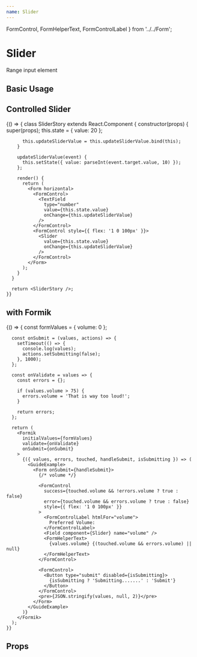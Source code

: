 ```yaml
---
name: Slider
---
```



  FormControl,
  FormHelperText,
  FormControlLabel
} from '../../Form';

# Slider

Range input element

## Basic Usage

<Playground>
  <GuideExample>
    <Slider />
  </GuideExample>
  <GuideExample>
    <Slider defaultValue={20} />
  </GuideExample>
</Playground>

## Controlled Slider

<Playground>
  {() => {
      class SliderStory extends React.Component {
        constructor(props) {
          super(props);
          this.state = {
            value: 20
          };

          this.updateSliderValue = this.updateSliderValue.bind(this);
        }

        updateSliderValue(event) {
          this.setState({ value: parseInt(event.target.value, 10) });
        };

        render() {
          return (
            <Form horizontal>
              <FormControl>
                <TextField
                  type="number"
                  value={this.state.value}
                  onChange={this.updateSliderValue}
                />
              </FormControl>
              <FormControl style={{ flex: '1 0 100px' }}>
                <Slider
                  value={this.state.value}
                  onChange={this.updateSliderValue}
                />
              </FormControl>
            </Form>
          );
        }
      }

      return <SliderStory />;
    }}

</Playground>

## with Formik

<Playground>
  {() => {
      const formValues = {
        volume: 0
      };

      const onSubmit = (values, actions) => {
        setTimeout(() => {
          console.log(values);
          actions.setSubmitting(false);
        }, 1000);
      };

      const onValidate = values => {
        const errors = {};

        if (values.volume > 75) {
          errors.volume = 'That is way too loud!';
        }

        return errors;
      };

      return (
        <Formik
          initialValues={formValues}
          validate={onValidate}
          onSubmit={onSubmit}
        >
          {({ values, errors, touched, handleSubmit, isSubmitting }) => (
            <GuideExample>
              <Form onSubmit={handleSubmit}>
                {/* volume */}

                <FormControl
                  success={touched.volume && !errors.volume ? true : false}
                  error={touched.volume && errors.volume ? true : false}
                  style={{ flex: '1 0 100px' }}
                >
                  <FormControlLabel htmlFor="volume">
                    Preferred Volume:
                  </FormControlLabel>
                  <Field component={Slider} name="volume" />
                  <FormHelperText>
                    {values.volume} {(touched.volume && errors.volume) || null}
                  </FormHelperText>
                </FormControl>

                <FormControl>
                  <Button type="submit" disabled={isSubmitting}>
                    {isSubmitting ? 'Submitting.......' : 'Submit'}
                  </Button>
                </FormControl>
                <pre>{JSON.stringify(values, null, 2)}</pre>
              </Form>
            </GuideExample>
          )}
        </Formik>
      );
    }}

</Playground>

## Props

<PropsTable of={Slider} />
